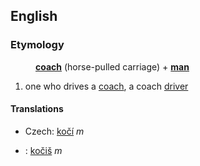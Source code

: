 ==English==
===Etymology===
:'''[[coach]]''' (horse-pulled carriage) + '''[[man]]'''
# one who drives a [[coach]], a coach [[driver]]
====Translations====
*Czech: [[kočí]] ''m''
*{{sk}}: [[kočiš#Slovak|kočiš]] ''m''